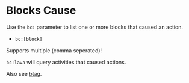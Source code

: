 # Blocks Cause

Use the `bc:` parameter to list one or more blocks that caused an action.

- `bc:[block]`

Supports multiple (comma seperated)!

`bc:lava` will query activities that caused actions.

Also see [btag](./btag).